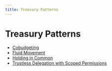 ```yaml
---
title: Treasury Patterns
---
```


# Treasury Patterns

- [Cobudgeting](treasury-patterns/cobudgeting)
- [Fluid Movement](treasury-patterns/fluid-movement)
- [Holding in Common](treasury-patterns/holding-in-common)
- [Trustless Delegation with Scoped Permissions](treasury-patterns/trustless-delegation-with-scoped-permissions)
